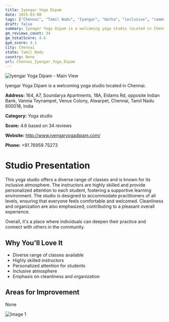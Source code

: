 ```yaml
---
title: Iyengar Yoga Dipam
date: 2025-03-08
tags: ["Chennai", "Tamil Nadu", "Iyengar", "Hatha", "inclusive", "community-oriented", "Chennai"]  
draft: false
summary: Iyengar Yoga Dipam is a welcoming yoga studio located in Chennai.
gm_reviews_count: 34
gm_totalScore: 4.6
gym_score: 4.1
city: Chennai
state: Tamil Nadu
country: None
url: Chennai_Iyengar_Yoga_Dipam
---
```


<div className="aspect-[16/9] relative my-8">
  <img 
    src="https://lh5.googleusercontent.com/p/AF1QipN9Bmpvy6sHP-8oDbERD9IIvbP04NIWzGEmrIxS=w1920-h1080-k-no"
    alt="Iyengar Yoga Dipam - Main View"
    className="object-cover absolute inset-0 w-full h-full rounded-lg"
  />
</div>

Iyengar Yoga Dipam is a welcoming yoga studio located in Chennai.

**Address:** 164, A7, Soundarya Apartments, 18A, Eldams Rd, opposite Indian Bank, Vannia Teynampet, Venus Colony, Alwarpet, Chennai, Tamil Nadu 600018, India

**Category:** Yoga studio

**Score:** 4.6 based on 34 reviews

**Website:** http://www.iyengaryogadipam.com/

**Phone:** +91 76959 75273

# Studio Presentation

This yoga studio offers a diverse range of classes and is known for its inclusive atmosphere. The instructors are highly skilled and provide personalized attention to each student, fostering a supportive learning environment. The studio is designed to accommodate practitioners of all levels, ensuring that everyone feels comfortable and welcomed. Cleanliness and organization are also emphasized, contributing to a pleasant overall experience.

Overall, it's a place where individuals can deepen their practice and connect with others in the community.

## Why You'll Love It

- Diverse range of classes available
- Highly skilled instructors
- Personalized attention for students
- Inclusive atmosphere
- Emphasis on cleanliness and organization

## Areas for Improvement

None

<div className="grid grid-cols-1 xl:grid-cols-2 gap-4 my-8">
<div className="aspect-[4/3] relative"><img src="https://streetviewpixels-pa.googleapis.com/v1/thumbnail?panoid=uwyLhke6uARPn81FX4qieQ&cb_client=maps_sv.tactile.gps&w=203&h=100&yaw=356.95367&pitch=0&thumbfov=100" alt="Image 1" className="object-cover absolute inset-0 w-full h-full rounded-lg" /></div>
</div>